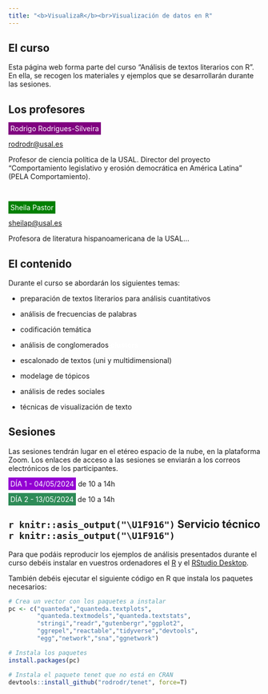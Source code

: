 ```yaml
---
title: "<b>VisualizaR</b><br>Visualización de datos en R"
---
```




## El curso



Esta página web forma parte del curso "Análisis de textos literarios con R". En ella, se recogen los materiales y ejemplos que se desarrollarán durante las sesiones.


## Los profesores


<span style="background-color:purple;color:white;padding:4px;">Rodrigo Rodrigues-Silveira </span> 

[rodrodr@usal.es](mailto:rodrodr@usal.es)

Profesor de ciencia política de la USAL. Director del proyecto "Comportamiento legislativo y erosión democrática en América Latina" (PELA Comportamiento).

<br>

<span style="background-color:green;color:white;padding:4px;">Sheila Pastor</span>

[sheilap@usal.es](mailto:sheilap@usal.es)

Profesora de literatura hispanoamericana de la USAL...

## El contenido

Durante el curso se abordarán los siguientes temas:

- <span style="background: url(https://s2.svgbox.net/pen-brushes.svg?ic=brush-1&color=orange);">preparación de textos literarios</span> para análisis cuantitativos

- análisis de <span style="background: url(https://s2.svgbox.net/pen-brushes.svg?ic=brush-2&color=pink);">frecuencias de palabras</span>

- codificación temática

- análisis de conglomerados <span style="background: url(https://s2.svgbox.net/pen-brushes.svg?ic=brush-3&color=purple);color:white"><b>clusters</b></span>

- escalonado de textos (uni y multidimensional)

- modelage de tópicos

- <span style="background: url(https://s2.svgbox.net/pen-brushes.svg?ic=brush-4&color=skyblue);">análisis de redes</span> sociales

- técnicas de <span style="background: url(https://s2.svgbox.net/pen-brushes.svg?ic=brush-5&color=gold);">visualización de texto</span> 


## Sesiones

Las sesiones tendrán lugar en el etéreo espacio de la nube, en la plataforma Zoom. Los enlaces de acceso a las sesiones se enviarán a los correos electrónicos de los participantes.


<span style="background-color:darkviolet;color:white;padding:4px;">DÍA 1 - 04/05/2024</span> de 10 a 14h


<span style="background-color:seagreen;color:white;padding:4px; ">DÍA 2 - 13/05/2024</span> de 10 a 14h



## `r knitr::asis_output("\U1F916")` Servicio técnico `r knitr::asis_output("\U1F916")`	

Para que podáis reproducir los ejemplos de análisis presentados durante el curso debéis instalar en vuestros ordenadores el [R](https://cran.r-project.org/) y el [RStudio Desktop](https://posit.co/downloads/).

También debéis ejecutar el siguiente código en R que instala los paquetes necesarios:

```r

# Crea un vector con los paquetes a instalar
pc <- c("quanteda","quanteda.textplots",
        "quanteda.textmodels","quanteda.textstats",
        "stringi","readr","gutenbergr","ggplot2",
        "ggrepel","reactable","tidyverse","devtools",
        "egg","network","sna","ggnetwork")

# Instala los paquetes
install.packages(pc)

# Instala el paquete tenet que no está en CRAN
devtools::install_github("rodrodr/tenet", force=T)

```

